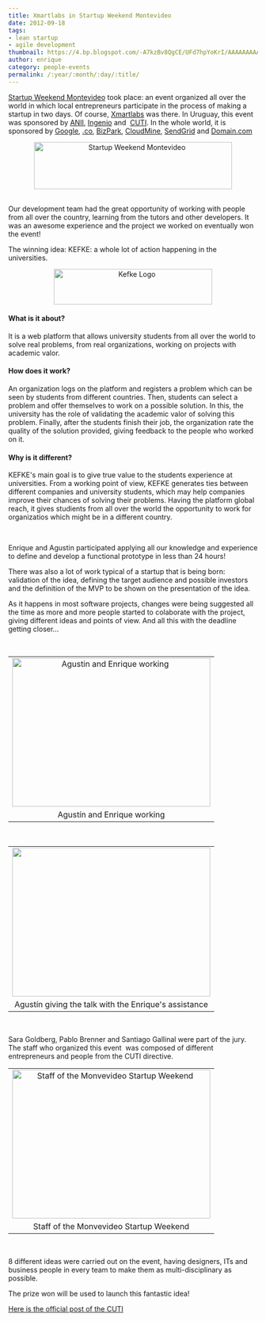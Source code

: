 ```yaml
---
title: Xmartlabs in Startup Weekend Montevideo
date: 2012-09-18
tags:
- lean startup
- agile development
thumbnail: https://4.bp.blogspot.com/-A7kzBv8QgCE/UFd7hpYoKrI/AAAAAAAAABI/l0v_IhIzgfI/s72-c/startup.jpeg
author: enrique
category: people-events
permalink: /:year/:month/:day/:title/
---
```

<p>
<a href="https://montevideo.startupweekend.org/" target="_blank">Startup Weekend Montevideo</a>&nbsp;took place: an event organized all over the world in which local entrepreneurs participate in the process of making a startup in
two days. Of course, <a href="https://xmartlabs.com/" target="_blank">Xmartlabs</a> was there. In Uruguay, this event was sponsored by&nbsp;<a href="http://www.anii.org.uy/web/" target="_blank">ANII</a>, <a href="http://latu21.latu.org.uy/ingenio/" target="_blank">Ingenio</a>&nbsp;and&nbsp;
<a
href="https://www.cuti.org.uy/" target="_blank">CUTI</a>. In the whole world, it is sponsored by&nbsp;<a href="https://www.google.com/" target="_blank">Google</a>, <a href="http://go.co/" target="_blank">.co</a>, <a href="https://www.microsoft.com/bizspark/Partners/startupweekend.aspx" target="_blank">BizPark</a>,
  <a href="https://cloudmine.me/" target="_blank">CloudMine</a>, <a href="https://sendgrid.com/" target="_blank">SendGrid</a>&nbsp;and&nbsp;<a href="https://domain.com/" target="_blank">Domain.com</a>
</p>
<div class="separator" style="clear: both; text-align: center;">
    <img alt="Startup Weekend Montevideo" border="0" height="95" src="https://4.bp.blogspot.com/-A7kzBv8QgCE/UFd7hpYoKrI/AAAAAAAAABI/l0v_IhIzgfI/s400/startup.jpeg" title="Startup Weekend Montevideo" width="400" />
</div>
<br />
<p>Our development team had the great opportunity of working with people from all over the country, learning from the tutors and other developers. It was an awesome experience and the project we worked on eventually won the event!
</p>
<p>The winning idea:&nbsp;KEFKE: a whole lot of action happening in the universities.<i>&nbsp;</i>
</p>
<p>
<div class="separator" style="clear: both; text-align: center;">
    <img alt="Kefke Logo" border="0" height="72" src="https://4.bp.blogspot.com/-B8vQbb3OW-Q/UFd9sOvcjNI/AAAAAAAAABQ/3Gq-9mC4vB0/s320/logo.png" title="Kefke Logo" width="320" />
</div>
</p>
<h4>What is it about?</h4>
  <p>
    It is a web platform that allows university students from all over the world to solve real problems, from real organizations, working on projects with academic valor.
  </p>
<h4>How does it work?</h4>
  <p>
  An organization logs on the platform and registers a problem which can be seen by students from different countries. Then, students can select a problem and offer themselves to work on a possible solution. In this, the university
  has the role of validating the academic valor of solving this problem. Finally, after the students finish their job, the organization rate the quality of the solution provided, giving feedback to the people who worked on it.
  </p>
<h4>Why is it different?</h4>
<p>KEFKE's main goal is to give true value to the students experience at universities. From a working point of view, KEFKE generates ties between different companies and university students, which may help companies improve
  their chances of solving their problems. Having the platform global reach, it gives studients from all over the world the opportunity to work for organizatios which might be in a different country.
</p>
<br />
<p>
  Enrique and Agustin participated applying all our knowledge and experience to define and develop a functional prototype in less than 24 hours!
</p>
<p>
  There was also a lot of work typical of a startup that is being born: validation of the idea, defining the target audience and possible investors and the definition of the MVP to be shown on the presentation of the idea.
</p>
<p>
  As it happens in most software projects, changes were being suggested all the time as more and more people started to colaborate with the project, giving different ideas and points of view. And all this with the deadline getting closer...
</p>
<br />

<table align="center" cellpadding="0" cellspacing="0" class="tr-caption-container" style="margin-left: auto; margin-right: auto; text-align: center;">
  <tbody>
    <tr>
      <td style="text-align: center;">
        <img alt="Agustin and Enrique working" border="0" height="300" src="https://2.bp.blogspot.com/-8o2vkQ0i6Mk/UFeFaVFKyMI/AAAAAAAAABg/W2fFFhpb7Fo/s400/IMG_0467.JPG" title="Agustin and Enrique working" width="400" />
      </td>
    </tr>
    <tr>
      <td class="tr-caption" style="text-align: center;">Agustín and Enrique working</td>
    </tr>
  </tbody>
</table>
<br />
<table align="center" cellpadding="0" cellspacing="0" class="tr-caption-container" style="margin-left: auto; margin-right: auto; text-align: center;">
  <tbody>
    <tr>
      <td style="text-align: center;">
          <img border="0" height="300" src="https://3.bp.blogspot.com/-jQtnFWRDhek/UFeGPMqRC4I/AAAAAAAAABw/GgH_MUhV3pc/s400/IMG_0471.JPG" style="cursor: move;" width="400" />
      </td>
    </tr>
    <tr>
      <td class="tr-caption" style="text-align: center;">Agustín giving the talk with the Enrique's assistance</td>
    </tr>
  </tbody>
</table>
<br />
<p>
  Sara Goldberg, Pablo Brenner and Santiago Gallinal were part of the jury. The staff who organized this event &nbsp;was composed of different entrepreneurs and people from the CUTI directive.
</p>
<table align="center" cellpadding="0" cellspacing="0" class="tr-caption-container" style="margin-left: auto; margin-right: auto; text-align: center;">
  <tbody>
    <tr>
      <td style="text-align: center;">
          <img alt="Staff of the Monvevideo Startup Weekend " border="0" height="300" src="https://4.bp.blogspot.com/-OzhqnidFgsc/UFeF_BcJrCI/AAAAAAAAABo/3SXZEpGih24/s400/IMG_0475.JPG" title="Staff of the Monvevideo Startup Weekend " width="400" />
      </td>
    </tr>
    <tr>
      <td class="tr-caption" style="text-align: center;">Staff of the Monvevideo Startup Weekend</td>
    </tr>
  </tbody>
</table>
<br />
<p>
8 different ideas were carried out on the event, having designers, ITs and business people in every team to make them as multi-disciplinary as possible.
</p>
<p>
  The prize won will be used to launch this fantastic idea!
</p>
<p>
  <a href="http://www.cuti.org.uy/novedades/2496-exitoso-desarrollo-del-startup-weekend-2012.html" target="_blank">Here is the official post of the CUTI</a>
</p>
